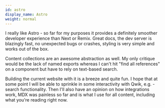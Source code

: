 ```yaml
---
id: astro
display_name: Astro
weight: normal
---
```


I really like Astro - so far for my purposes it provides a definitely smoother
developer experience than Next or Remix. Great docs, the dev server is blazingly
fast, no unexpected bugs or crashes, styling is very simple and works out of
the box.

Content collections are an awesome abstraction as well. My only critique would
be the lack of named exports whereas I can't hit "find all references" on a 
component but have to rely on text-based search.

Building the current website with it is a breeze and quite fun. I hope that at
some point I will be able to sprinkle in some interactivity with Qwik, e.g. -
search functionality. Then I'll also have an opinion on how integrations work,
MDX was painless so far and is what I use for all content, including what you're
reading right now.
